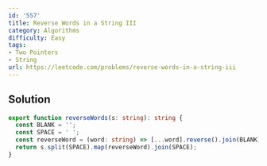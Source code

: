 ```yaml
---
id: '557'
title: Reverse Words in a String III
category: Algorithms
difficulty: Easy
tags:
- Two Pointers
- String
url: https://leetcode.com/problems/reverse-words-in-a-string-iii
---
```


## Solution

```typescript filename="solution.ts" copy
export function reverseWords(s: string): string {
  const BLANK = '';
  const SPACE = ' ';
  const reverseWord = (word: string) => [...word].reverse().join(BLANK);
  return s.split(SPACE).map(reverseWord).join(SPACE);
}
```

